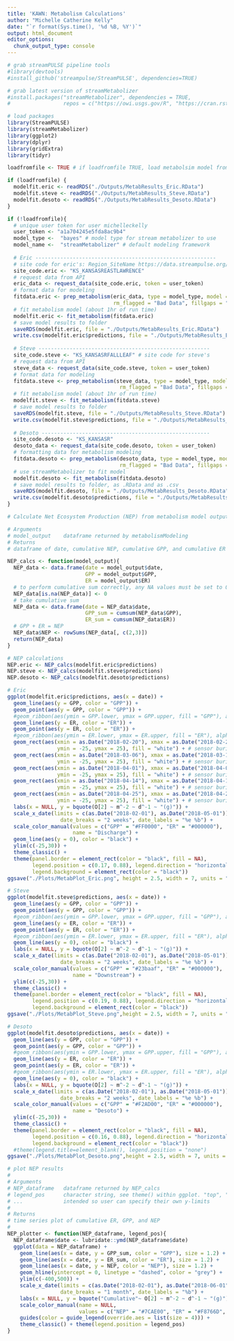 ```yaml
---
title: 'KAWN: Metabolism Calculations'
author: "Michelle Catherine Kelly"
date: "`r format(Sys.time(), '%d %B, %Y')`"
output: html_document
editor_options: 
  chunk_output_type: console
---
```


```r
# grab streamPULSE pipeline tools
#library(devtools)
#install_github('streampulse/StreamPULSE', dependencies=TRUE)

# grab latest version of streamMetabolizer
#install.packages("streamMetabolizer", dependencies = TRUE, 
#                 repos = c("https://owi.usgs.gov/R", "https://cran.rstudio.com"))

# load packages
library(StreamPULSE)
library(streamMetabolizer)
library(ggplot2)
library(dplyr)
library(gridExtra)
library(tidyr)
```

```r
loadfromfile <- TRUE # if loadfromfile TRUE, load metabolsim model from saved RData file

if (loadfromfile) {
  modelfit.eric <- readRDS("./Outputs/MetabResults_Eric.RData")
  modelfit.steve <- readRDS("./Outputs/MetabResults_Steve.RData")
  modelfit.desoto <- readRDS("./Outputs/MetabResults_Desoto.RData")
}
```

```r
if (!loadfromfile){
  # unique user token for user michelleckelly
  user_token <- "a1a704245e5fda8ac9b4" 
  model_type <-  "bayes" # model type for stream metabolizer to use
  model_name <-  "streamMetabolizer" # default modeling framework
  
  # Eric ----------------------------------------------------------
  # site code for eric's: Region_SiteName https://data.streampulse.org/sitelist
  site_code.eric <- "KS_KANSASREASTLAWRENCE"
  # request data from API
  eric_data <- request_data(site_code.eric, token = user_token) 
  # format data for modeling
  fitdata.eric <- prep_metabolism(eric_data, type = model_type, model = model_name,
                                  rm_flagged = "Bad Data", fillgaps = "interpolation")
  # fit metabolism model (about 1hr of run time)
  modelfit.eric <- fit_metabolism(fitdata.eric)
  # save model results to folder
  saveRDS(modelfit.eric, file = "./Outputs/MetabResults_Eric.RData") 
  write.csv(modelfit.eric$predictions, file = "./Outputs/MetabResults_Eric.csv")
  
  # Steve -------------------------------------------------------
  site_code.steve <- "KS_KANSASRFALLLEAF" # site code for steve's
  # request data from API
  steve_data <- request_data(site_code.steve, token = user_token) 
  # format data for modeling
  fitdata.steve <- prep_metabolism(steve_data, type = model_type, model = model_name,
                                    rm_flagged = "Bad Data", fillgaps = "interpolation")
  # fit metabolism model (about 1hr of run time)
  modelfit.steve <- fit_metabolism(fitdata.steve)
  # save model results to folder
  saveRDS(modelfit.steve, file = "./Outputs/MetabResults_Steve.RData") 
  write.csv(modelfit.steve$predictions, file = "./Outputs/MetabResults_Steve.csv")
  
  # Desoto ------------------------------------------------------
  site_code.desoto <- "KS_KANSASR"
  desoto_data <- request_data(site_code.desoto, token = user_token)
  # formatting data for metabolism modeling
  fitdata.desoto <- prep_metabolism(desoto_data, type = model_type, model = model_name,
                                    rm_flagged = "Bad Data", fillgaps = "interpolation")
  # use streamMetabolizer to fit model
  modelfit.desoto <- fit_metabolism(fitdata.desoto)
  # save model results to folder, as .RData and as .csv
  saveRDS(modelfit.desoto, file = "./Outputs/MetabResults_Desoto.RData") 
  write.csv(modelfit.desoto$predictions, file = "./Outputs/MetabResults_Desoto.csv")
}
```

```r
# Calculate Net Ecosystem Production (NEP) from metabolism model output

# Arguments
# model_output    dataframe returned by metabolismModeling
# Returns
# dataframe of date, cumulative NEP, cumulative GPP, and cumulative ER for site

NEP_calcs <- function(model_output){
  NEP_data <- data.frame(date = model_output$date,
                         GPP = model_output$GPP,
                         ER = model_output$ER)
  # to perform cumulative sum correctly, any NA values must be set to 0
  NEP_data[is.na(NEP_data)] <- 0
  # take cumulative sum
  NEP_data <- data.frame(date = NEP_data$date,
                         GPP_sum = cumsum(NEP_data$GPP),
                         ER_sum = cumsum(NEP_data$ER))
  # GPP + ER = NEP
  NEP_data$NEP <- rowSums(NEP_data[, c(2,3)])
  return(NEP_data)
}

# NEP calculations
NEP.eric <- NEP_calcs(modelfit.eric$predictions)
NEP.steve <- NEP_calcs(modelfit.steve$predictions)
NEP.desoto <- NEP_calcs(modelfit.desoto$predictions)
```

```r
# Eric
ggplot(modelfit.eric$predictions, aes(x = date)) +
  geom_line(aes(y = GPP, color = "GPP")) +
  geom_point(aes(y = GPP, color = "GPP")) +
  #geom_ribbon(aes(ymin = GPP.lower, ymax = GPP.upper, fill = "GPP"), alpha = 0.3) +
  geom_line(aes(y = ER, color = "ER")) +
  geom_point(aes(y = ER, color = "ER")) +
  #geom_ribbon(aes(ymin = ER.lower, ymax = ER.upper, fill = "ER"), alpha = 0.3) +
  geom_rect(aes(xmin = as.Date("2018-02-20"), xmax = as.Date("2018-02-23"), 
                ymin = -25, ymax = 25), fill = "white") + # sensor burial
  geom_rect(aes(xmin = as.Date("2018-03-06"), xmax = as.Date("2018-03-12"), 
                ymin = -25, ymax = 25), fill = "white") + # sensor burial
  geom_rect(aes(xmin = as.Date("2018-04-01"), xmax = as.Date("2018-04-04"), 
                ymin = -25, ymax = 25), fill = "white") + # sensor burial
  geom_rect(aes(xmin = as.Date("2018-04-14"), xmax = as.Date("2018-04-17"), 
                ymin = -25, ymax = 25), fill = "white") + # sensor burial
  geom_rect(aes(xmin = as.Date("2018-04-25"), xmax = as.Date("2018-04-27"), 
                ymin = -25, ymax = 25), fill = "white") + # sensor burial
  labs(x = NULL, y = bquote(O[2] ~ m^-2 ~ d^-1 ~ "(g)")) +
  scale_x_date(limits = c(as.Date("2018-02-01"), as.Date("2018-05-01")), 
                 date_breaks = "2 weeks", date_labels = "%e %b") +
  scale_color_manual(values = c("GPP" = "#FF0000", "ER" = "#000000"), 
                     name = "Discharge") +
  geom_line(aes(y = 0), color = "black") +
  ylim(c(-25,30)) + 
  theme_classic() +
  theme(panel.border = element_rect(color = "black", fill = NA),
        legend.position = c(0.17, 0.88), legend.direction = "horizontal",
        legend.background = element_rect(color = "black"))
ggsave("./Plots/MetabPlot_Eric.png", height = 2.5, width = 7, units = "in")

# Steve
ggplot(modelfit.steve$predictions, aes(x = date)) +
  geom_line(aes(y = GPP, color = "GPP")) +
  geom_point(aes(y = GPP, color = "GPP")) +
  #geom_ribbon(aes(ymin = GPP.lower, ymax = GPP.upper, fill = "GPP"), alpha = 0.3) +
  geom_line(aes(y = ER, color = "ER")) +
  geom_point(aes(y = ER, color = "ER")) +
  #geom_ribbon(aes(ymin = ER.lower, ymax = ER.upper, fill = "ER"), alpha = 0.3) +
  geom_line(aes(y = 0), color = "black") +
  labs(x = NULL, y = bquote(O[2] ~ m^-2 ~ d^-1 ~ "(g)")) +
  scale_x_date(limits = c(as.Date("2018-02-01"), as.Date("2018-05-01")), 
                 date_breaks = "2 weeks", date_labels = "%e %b") +
  scale_color_manual(values = c("GPP" = "#23baaf", "ER" = "#000000"), 
                     name = "Downstream") +
  ylim(c(-25,30)) + 
  theme_classic() +
  theme(panel.border = element_rect(color = "black", fill = NA),
        legend.position = c(0.19, 0.88), legend.direction = "horizontal",
        legend.background = element_rect(color = "black"))
ggsave("./Plots/MetabPlot_Steve.png",height = 2.5, width = 7, units = "in")

# Desoto
ggplot(modelfit.desoto$predictions, aes(x = date)) +
  geom_line(aes(y = GPP, color = "GPP")) +
  geom_point(aes(y = GPP, color = "GPP")) +
  #geom_ribbon(aes(ymin = GPP.lower, ymax = GPP.upper, fill = "GPP"), alpha = 0.3) +
  geom_line(aes(y = ER, color = "ER")) +
  geom_point(aes(y = ER, color = "ER")) +
  #geom_ribbon(aes(ymin = ER.lower, ymax = ER.upper, fill = "ER"), alpha = 0.3) +
  geom_line(aes(y = 0), color = "black") +
  labs(x = NULL, y = bquote(O[2] ~ m^-2 ~ d^-1 ~ "(g)")) +
  scale_x_date(limits = c(as.Date("2018-02-01"), as.Date("2018-05-01")), 
                 date_breaks = "2 weeks", date_labels = "%e %b") +
  scale_color_manual(values = c("GPP" = "#F2AD00", "ER" = "#000000"), 
                     name = "Desoto") +
  ylim(c(-25,30)) + 
  theme_classic() +
  theme(panel.border = element_rect(color = "black", fill = NA),
        legend.position = c(0.16, 0.88), legend.direction = "horizontal",
        legend.background = element_rect(color = "black"))
  #theme(legend.title=element_blank(), legend.position = "none")
ggsave("./Plots/MetabPlot_Desoto.png",height = 2.5, width = 7, units = "in")
```

```r
# plot NEP results
#
# Arguments
# NEP_dataframe   dataframe returned by NEP_calcs
# legend_pos      character string, see theme() within ggplot. "top", "bottom", "left", "right" or "none"
# ...             intended so user can specify their own y-limits
#
# Returns
# time series plot of cumulative ER, GPP, and NEP
#
NEP_plotter <- function(NEP_dataframe, legend_pos){
  NEP_dataframe$date <- lubridate::ymd(NEP_dataframe$date)
  ggplot(data = NEP_dataframe) +
    geom_line(aes(x = date, y = GPP_sum, color = "GPP"), size = 1.2) +
    geom_line(aes(x = date, y = ER_sum, color = "ER"), size = 1.2) +
    geom_line(aes(x = date, y = NEP, color = "NEP"), size = 1.2) +
    geom_hline(yintercept = 0, linetype = "dashed", color = "grey") +
    ylim(c(-400,500)) +
    scale_x_date(limits = c(as.Date("2018-02-01"), as.Date("2018-06-01")),
                 date_breaks = "1 month", date_labels = "%b") +
    labs(x = NULL, y = bquote("Cumulative"~ O[2] ~ m^-2 ~ d^-1 ~ "(g)")) +
    scale_color_manual(name = NULL, 
                       values = c("NEP" = "#7CAE00", "ER" = "#F8766D", "GPP" = "#00BFC4")) +
    guides(color = guide_legend(override.aes = list(size = 4))) +
    theme_classic() + theme(legend.position = legend_pos)
}
```
